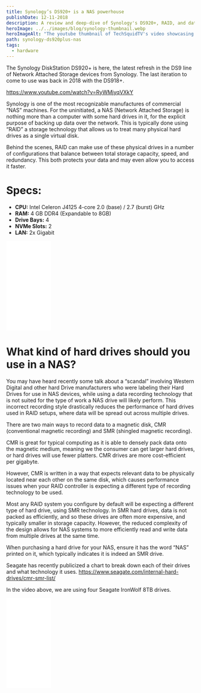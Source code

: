 ```yaml
---
title: Synology’s DS920+ is a NAS powerhouse
publishDate: 12-11-2018
description: A review and deep-dive of Synology's DS920+, RAID, and data storage. Watch TechSquidTV's video on Raid 5 and using a home nas.
heroImage: ../../images/blog/synology-thumbnail.webp
heroImageAlt: "The youtube thumbnail of TechSquidTV's video showcasing the Synology DS920+."
path: synology-ds920plus-nas
tags:
  - hardware
---
```


The Synology DiskStation DS920+ is here, the latest refresh in the DS9 line of Network Attached Storage devices from Synology. The last iteration to come to use was back in 2018 with the DS918+.

https://www.youtube.com/watch?v=RyWMjyqVXkY

Synology is one of the most recognizable manufactures of commercial “NAS” machines. For the uninitiated, a NAS (Network Attached Storage) is nothing more than a computer with some hard drives in it, for the explicit purpose of backing up data over the network. This is typically done using “RAID” a storage technology that allows us to treat many physical hard drives as a single virtual disk.

Behind the scenes, RAID can make use of these physical drives in a number of configurations that balance between total storage capacity, speed, and redundancy. This both protects your data and may even allow you to access it faster.

# Specs:

- **CPU:** Intel Celeron J4125 4-core 2.0 (base) / 2.7 (burst) GHz
- **RAM:** 4 GB DDR4 (Expandable to 8GB)
- **Drive Bays:** 4
- **NVMe Slots:** 2
- **LAN:** 2x Gigabit

<iframe
  style="width:120px;height:240px;"
  marginwidth="0"
  marginheight="0"
  scrolling="no"
  frameborder="0"
  src="//ws-na.amazon-adsystem.com/widgets/q?ServiceVersion=20070822&OneJS=1&Operation=GetAdHtml&MarketPlace=US&source=ss&ref=as_ss_li_til&ad_type=product_link&tracking_id=ro0027-20&language=en_US&marketplace=amazon&region=US&placement=B087Z34F3R&asins=B087Z34F3R&linkId=a811a583642197713dc4ca768af66fa0&show_border=true&link_opens_in_new_window=true"
></iframe>

# What kind of hard drives should you use in a NAS?

You may have heard recently some talk about a “scandal” involving Western Digital and other hard Drive manufacturers who were labeling their Hard Drives for use in NAS devices, while using a data recording technology that is not suited for the type of work a NAS drive will likely perform. This incorrect recording style drastically reduces the performance of hard drives used in RAID setups, where data will be spread out across multiple drives.

There are two main ways to record data to a magnetic disk, CMR (conventional magnetic recording) and SMR (shingled magnetic recording).

CMR is great for typical computing as it is able to densely pack data onto the magnetic medium, meaning we the consumer can get larger hard drives, or hard drives will use fewer platters. CMR drives are more cost-efficient per gigabyte.

However, CMR is written in a way that expects relevant data to be physically located near each other on the same disk, which causes performance issues when your RAID controller is expecting a different type of recording technology to be used.

Most any RAID system you configure by default will be expecting a different type of hard drive, using SMR technology. In SMR hard drives, data is not packed as efficiently, and so these drives are often more expensive, and typically smaller in storage capacity. However, the reduced complexity of the design allows for NAS systems to more efficiently read and write data from multiple drives at the same time.

When purchasing a hard drive for your NAS, ensure it has the word “NAS” printed on it, which typically indicates it is indeed an SMR drive.

Seagate has recently publicized a chart to break down each of their drives and what technology it uses.
https://www.seagate.com/internal-hard-drives/cmr-smr-list/

In the video above, we are using four Seagate IronWolf 8TB drives.

<iframe
  style="width:120px;height:240px;"
  marginwidth="0"
  marginheight="0"
  scrolling="no"
  frameborder="0"
  src="//ws-na.amazon-adsystem.com/widgets/q?ServiceVersion=20070822&OneJS=1&Operation=GetAdHtml&MarketPlace=US&source=ss&ref=as_ss_li_til&ad_type=product_link&tracking_id=ro0027-20&language=en_US&marketplace=amazon&region=US&placement=B084ZV4DXB&asins=B084ZV4DXB&linkId=81d78f85d52a60dea8fab8b3cb9b31f1&show_border=true&link_opens_in_new_window=true"
></iframe>

